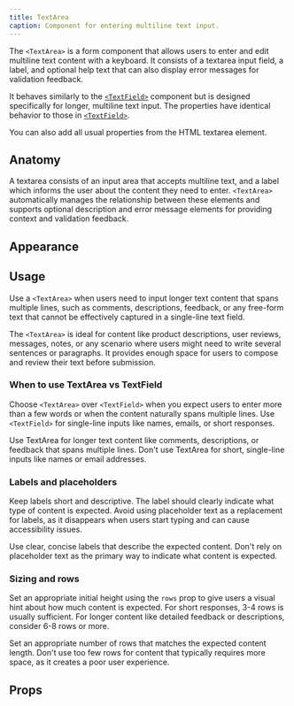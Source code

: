 ```yaml
---
title: TextArea
caption: Component for entering multiline text input.
---
```


The `<TextArea>` is a form component that allows users to enter and edit multiline text content with a keyboard. It consists of a textarea input field, a label, and optional help text that can also display error messages for validation feedback.

It behaves similarly to the [`<TextField>`](/components/form/textfield) component but is designed specifically for longer, multiline text input. The properties have identical behavior to those in [`<TextField>`](/components/form/textfield).

You can also add all usual properties from the HTML textarea element.

## Anatomy

A textarea consists of an input area that accepts multiline text, and a label which informs the user about the content they need to enter. `<TextArea>` automatically manages the relationship between these elements and supports optional description and error message elements for providing context and validation feedback.

## Appearance

<AppearanceDemo component={title} />

<AppearanceTable component={title} />

## Usage

Use a `<TextArea>` when users need to input longer text content that spans multiple lines, such as comments, descriptions, feedback, or any free-form text that cannot be effectively captured in a single-line text field.

The `<TextArea>` is ideal for content like product descriptions, user reviews, messages, notes, or any scenario where users might need to write several sentences or paragraphs. It provides enough space for users to compose and review their text before submission.

### When to use TextArea vs TextField

Choose `<TextArea>` over `<TextField>` when you expect users to enter more than a few words or when the content naturally spans multiple lines. Use `<TextField>` for single-line inputs like names, emails, or short responses.

<GuidelineTiles>
  <Do>
    <Do.Description>
      Use TextArea for longer text content like comments, descriptions, or
      feedback that spans multiple lines.
    </Do.Description>
  </Do>
  <Dont>
    <Dont.Description>
      Don't use TextArea for short, single-line inputs like names or email
      addresses.
    </Dont.Description>
  </Dont>
</GuidelineTiles>

### Labels and placeholders

Keep labels short and descriptive. The label should clearly indicate what type of content is expected. Avoid using placeholder text as a replacement for labels, as it disappears when users start typing and can cause accessibility issues.

<GuidelineTiles>
  <Do>
    <Do.Description>
      Use clear, concise labels that describe the expected content.
    </Do.Description>
  </Do>
  <Dont>
    <Dont.Description>
      Don't rely on placeholder text as the primary way to indicate what content
      is expected.
    </Dont.Description>
  </Dont>
</GuidelineTiles>

### Sizing and rows

Set an appropriate initial height using the `rows` prop to give users a visual hint about how much content is expected. For short responses, 3-4 rows is usually sufficient. For longer content like detailed feedback or descriptions, consider 6-8 rows or more.

<GuidelineTiles>
  <Do>
    <Do.Description>
      Set an appropriate number of rows that matches the expected content
      length.
    </Do.Description>
  </Do>
  <Dont>
    <Dont.Description>
      Don't use too few rows for content that typically requires more space, as
      it creates a poor user experience.
    </Dont.Description>
  </Dont>
</GuidelineTiles>

## Props

<StorybookHintMessage component={title} />

<PropsTable component={title} />
